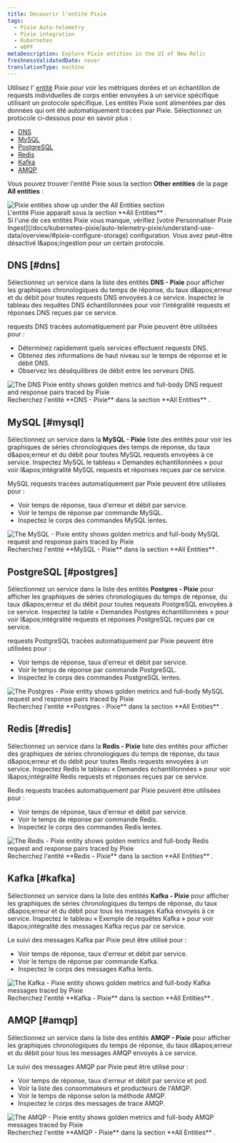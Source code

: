 ```yaml
---
title: Découvrir l'entité Pixie
tags:
  - Pixie Auto-telemetry
  - Pixie integration
  - Kubernetes
  - eBPF
metaDescription: Explore Pixie entities in the UI of New Relic
freshnessValidatedDate: never
translationType: machine
---
```


Utilisez l&apos; [entité](/docs/new-relic-solutions/new-relic-one/core-concepts/what-entity-new-relic/) Pixie pour voir les métriques dorées et un échantillon de requests individuelles de corps entier envoyées à un service spécifique utilisant un protocole spécifique. Les entités Pixie sont alimentées par des données qui ont été automatiquement tracées par Pixie. Sélectionnez un protocole ci-dessous pour en savoir plus :

* [DNS](#dns)
* [MySQL](#mysql)
* [PostgreSQL](#postgres)
* [Redis](#redis)
* [Kafka](#kafka)
* [AMQP](#amqp)

Vous pouvez trouver l&apos;entité Pixie sous la section <DNT>**Other entities**</DNT> de la page <DNT>**All entities**</DNT> :

<img title="Pixie entities show up under the All Entities section" alt="Pixie entities show up under the All Entities section" src="/images/pixie_screenshot-full_entities-list.webp" />

<figcaption>
  L&apos;entité Pixie apparaît sous la section <DNT>**All Entities**</DNT> .
</figcaption>

<Callout variant="important">
  Si l&apos;une de ces entités Pixie vous manque, vérifiez [votre Personnaliser Pixie Ingest](/docs/kubernetes-pixie/auto-telemetry-pixie/understand-use-data/overview/#pixie-configure-storage) configuration. Vous avez peut-être désactivé l&amp;apos;ingestion pour un certain protocole.
</Callout>

## DNS [#dns]

Sélectionnez un service dans la liste des entités <DNT>**DNS - Pixie**</DNT> pour afficher les graphiques chronologiques du temps de réponse, du taux d&amp;apos;erreur et du débit pour toutes requests DNS envoyées à ce service. Inspectez le tableau des requêtes DNS échantillonnées pour voir l’intégralité requests et réponses DNS reçues par ce service.

requests DNS tracées automatiquement par Pixie peuvent être utilisées pour :

* Déterminez rapidement quels services effectuent requests DNS.
* Obtenez des informations de haut niveau sur le temps de réponse et le débit DNS.
* Observez les déséquilibres de débit entre les serveurs DNS.

<img title="The <DNT>**DNS - Pixie**</DNT> entity shows golden metrics and full-body DNS request and response pairs traced by Pixie" alt="The DNS Pixie entity shows golden metrics and full-body DNS request and response pairs traced by Pixie" src="/images/pixie_screenshot-full_dns_entity.webp" />

<figcaption>
  Recherchez l&apos;entité <DNT>**DNS - Pixie**</DNT> dans la section <DNT>**All Entities**</DNT> .
</figcaption>

## MySQL [#mysql]

Sélectionnez un service dans la <DNT>**MySQL - Pixie**</DNT> liste des entités pour voir les graphiques de séries chronologiques des temps de réponse, du taux d&amp;apos;erreur et du débit pour toutes MySQL requests envoyées à ce service. Inspectez MySQL le tableau « Demandes échantillonnées » pour voir l&amp;apos;intégralité MySQL requests et réponses reçues par ce service.

MySQL requests tracées automatiquement par Pixie peuvent être utilisées pour :

* Voir temps de réponse, taux d&apos;erreur et débit par service.
* Voir le temps de réponse par commande MySQL.
* Inspectez le corps des commandes MySQL lentes.

<img title="The <DNT>**MySQL - Pixie**</DNT> entity shows golden metrics and full-body MySQL request and response pairs traced by Pixie" alt="The MySQL - Pixie entity shows golden metrics and full-body MySQL request and response pairs traced by Pixie" src="/images/pixie_screenshot-full_mysql_entity.webp" />

<figcaption>
  Recherchez l&apos;entité <DNT>**MySQL - Pixie**</DNT> dans la section <DNT>**All Entities**</DNT> .
</figcaption>

## PostgreSQL [#postgres]

Sélectionnez un service dans la liste des entités <DNT>**Postgres - Pixie**</DNT> pour afficher les graphiques de séries chronologiques du temps de réponse, du taux d&amp;apos;erreur et du débit pour toutes requests PostgreSQL envoyées à ce service. Inspectez la table « Demandes Postgres échantillonnées » pour voir l&amp;apos;intégralité requests et réponses PostgreSQL reçues par ce service.

requests PostgreSQL tracées automatiquement par Pixie peuvent être utilisées pour :

* Voir temps de réponse, taux d&apos;erreur et débit par service.
* Voir le temps de réponse par commande PostgreSQL.
* Inspectez le corps des commandes PostgreSQL lentes.

<img title="The <DNT>**Postgres - Pixie**</DNT> entity shows golden metrics and full-body MySQL request and response pairs traced by Pixie" alt="The Postgres - Pixie entity shows golden metrics and full-body MySQL request and response pairs traced by Pixie" src="/images/pixie_screenshot-full_postgres_entity.webp" />

<figcaption>
  Recherchez l&apos;entité <DNT>**Postgres - Pixie**</DNT> dans la section <DNT>**All Entities**</DNT> .
</figcaption>

## Redis [#redis]

Sélectionnez un service dans la <DNT>**Redis - Pixie**</DNT> liste des entités pour afficher des graphiques de séries chronologiques du temps de réponse, du taux d&amp;apos;erreur et du débit pour toutes Redis requests envoyées à un service. Inspectez Redis le tableau « Demandes échantillonnées » pour voir l&amp;apos;intégralité Redis requests et réponses reçues par ce service.

Redis requests tracées automatiquement par Pixie peuvent être utilisées pour :

* Voir temps de réponse, taux d&apos;erreur et débit par service.
* Voir le temps de réponse par commande Redis.
* Inspectez le corps des commandes Redis lentes.

<img title="The <DNT>**Redis - Pixie**</DNT> entity shows golden metrics and full-body Redis request and response pairs traced by Pixie" alt="The Redis - Pixie entity shows golden metrics and full-body Redis request and response pairs traced by Pixie" src="/images/pixie_screenshot-full_redis_entity.webp" />

<figcaption>
  Recherchez l&apos;entité <DNT>**Redis - Pixie**</DNT> dans la section <DNT>**All Entities**</DNT> .
</figcaption>

## Kafka [#kafka]

Sélectionnez un service dans la liste des entités <DNT>**Kafka - Pixie**</DNT> pour afficher les graphiques de séries chronologiques du temps de réponse, du taux d&amp;apos;erreur et du débit pour tous les messages Kafka envoyés à ce service. Inspectez le tableau « Exemple de requêtes Kafka » pour voir l&amp;apos;intégralité des messages Kafka reçus par ce service.

Le suivi des messages Kafka par Pixie peut être utilisé pour :

* Voir temps de réponse, taux d&apos;erreur et débit par service.
* Voir le temps de réponse par commande Kafka.
* Inspectez le corps des messages Kafka lents.

<img title="The <DNT>**Kafka - Pixie**</DNT> entity shows golden metrics and full-body Kafka messages traced by Pixie" alt="The Kafka - Pixie entity shows golden metrics and full-body Kafka messages traced by Pixie" src="/images/pixie_screenshot-full_kafka_entity.webp" />

<figcaption>
  Recherchez l&apos;entité <DNT>**Kafka - Pixie**</DNT> dans la section <DNT>**All Entities**</DNT> .
</figcaption>

## AMQP [#amqp]

Sélectionnez un service dans la liste des entités <DNT>**AMQP - Pixie**</DNT> pour afficher les graphiques chronologiques du temps de réponse, du taux d&amp;apos;erreur et du débit pour tous les messages AMQP envoyés à ce service.

Le suivi des messages AMQP par Pixie peut être utilisé pour :

* Voir temps de réponse, taux d&apos;erreur et débit par service et pod.
* Voir la liste des consommateurs et producteurs de l&apos;AMQP.
* Voir le temps de réponse selon la méthode AMQP.
* Inspectez le corps des messages de trace AMQP.

<img title="The <DNT>**AMQP - Pixie**</DNT> entity shows golden metrics and full-body AMQP messages traced by Pixie" alt="The AMQP - Pixie entity shows golden metrics and full-body AMQP messages traced by Pixie" src="/images/pixie_screenshot-full_amqp_entity.webp" />

<figcaption>
  Recherchez l&apos;entité <DNT>**AMQP - Pixie**</DNT> dans la section <DNT>**All Entities**</DNT> .
</figcaption>
